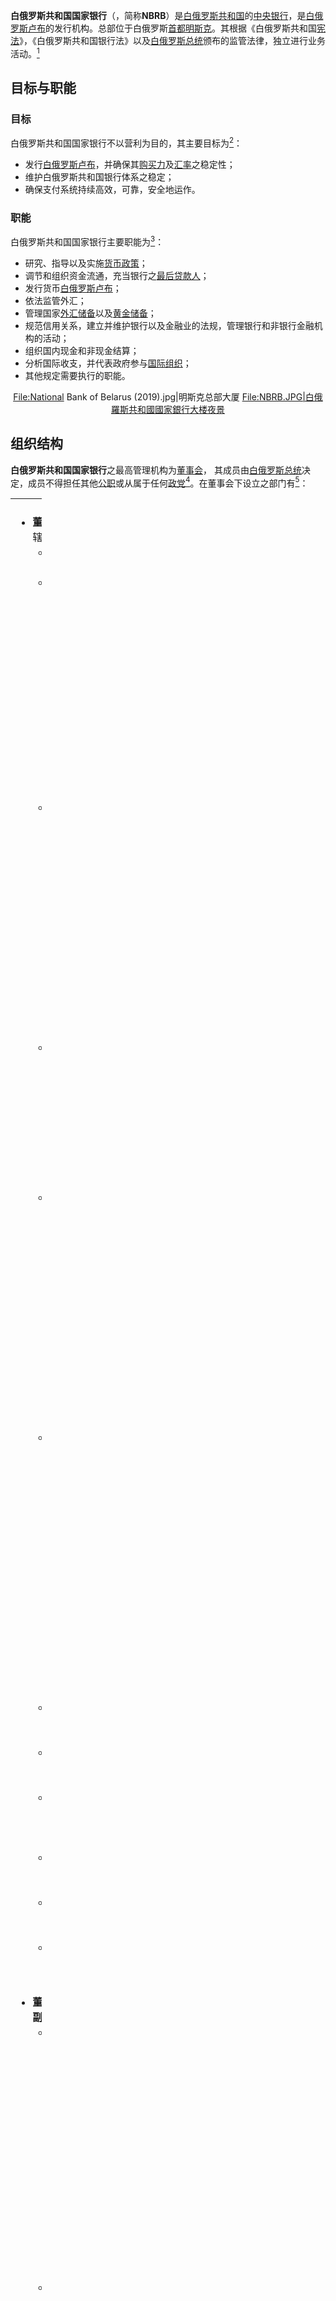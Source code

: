 {{coord|53.9001|N|27.5589|E|source:wikidata|display=title}}

{{Infobox Central bank
| bank_name      = 白俄罗斯共和国国家银行
| bank_name_in_local = {{lang-be|НАЦЫЯНАЛЬНЫ БАНК РЭСПУБЛІКІ БЕЛАРУСЬ}}<br>{{lang-ru|Национальный банк Республики Беларусь}}
| image_1        = Logo_of_the_NATIONAL_BANK_OF_THE_REPUBLIC_OF_BELARUS.png
| image_title_1  = '''白俄罗斯共和国国家银行标志'''
| image_width_1  = 150px
| headquarters   = {{BLR}} [[明斯克|明斯克]]<ref>{{Cite web|url=http://www.nbrb.by/engl/today/general.asp|title=Postal address of NATIONAL BANK OF THE REPUBLIC OF BELARUS|accessdate=2014-12-03|author=|last=|first=|authorlink=|coauthors=|date=|year=|month=|format=|work=|publisher='''''NBRB'''''|pages=|language=en|doi=|archiveurl=https://web.archive.org/web/20141109121114/http://www.nbrb.by/engl/today/general.asp|archivedate=2014-11-09|quote=Postal address: 20, Nezavisimosty Ave., 220008 Minsk, Belarus|deadurl=yes}}</ref>
| coordinates    = {{coord|53.9001|N|27.5589|E|region:BY}}
| established    = 1992年<ref>{{cite web|url=http://cistranfinance.com/national-bank-of-belarus-launches-financial-literacy-campaign/ |title=National Bank of Belarus launches financial literacy campaign |last1=Waits |first1=Douglas |publisher='''''Cistran Finance''''' |date=2013-10-08 |accessdate=2014-12-05 |language=en |deadurl=yes |archiveurl=https://web.archive.org/web/20131029185036/http://cistranfinance.com/national-bank-of-belarus-launches-financial-literacy-campaign/ |archivedate=2013-10-29 }}</ref>
| president      = 娜杰日达·叶尔玛科娃<ref>{{Cite web|url=http://www.nbrb.by/engl/today/Board/biography.asp?id=1 |title=Board of the National Bank of the Republic of Belarus |accessdate=2014-07-05 |author= |last= |first= |authorlink= |coauthors= |date= |year= |month= |format= |work= |publisher='''''NBRB''''' |pages= |language=en |doi= |archiveurl=https://web.archive.org/web/20130224021237/http://nbrb.by/engl/today/Board/biography.asp?id=1 |archivedate=2013-02-24 |quote=Employment of Pavel U. Kalaur:since 2014,Chairperson of the Board, National Bank of the Republic of Belarus |deadurl=yes }}</ref><br>(Pavel U. Kalaur)<br>（2011年7月任职）
| leader_title   = 董事会主席 
| bank_of        = {{BLR}}
| currency       = [[白俄罗斯卢布|白俄罗斯卢布]]
| currency_iso   = BYR
| reserves       = 45.13亿[[美元|美元]]<ref name="chubei">{{Cite web |url = https://www.cia.gov/library/publications/the-world-factbook/rankorder/2188rank.html |accessdate = 2014-11-22 |title = RESERVES OF FOREIGN EXCHANGE AND GOLD |author =  |date =  |publisher = '''''[[The_World_Factbook|The World Factbook]]''''' |language = en |archiveurl = https://web.archive.org/web/20181226005640/https://www.cia.gov/library/publications/the-world-factbook/rankorder/2188rank.html |archivedate = 2018-12-26 |quote =  |dead-url = no }}</ref><br>（截至2013年12月31日）
| borrowing_rate = 
| deposit_rate   =
| website        = [http://www.nbrb.by/ www.nbrb.by]
| preceded       = 
| succeeded      =
| footnotes      =[[法定资本|法定资本]]：2500亿[[白俄罗斯卢布|白俄罗斯卢布]]<ref name="nianbao2013">{{Cite web |url=http://www.nbrb.by/engl/publications/report/report2013e.pdf |title=《REPORT of the National Bank of the Republic of Belarus for 2013》 |accessdate=2014-12-03 |author= |last= |first= |authorlink= |coauthors= |date=2014-05-16 |year= |month= |format=pdf |work= |publisher='''''NBRB''''' |pages= |language=en |doi= |archiveurl=https://web.archive.org/web/20160305071814/http://www.nbrb.by/engl/publications/report/report2013e.pdf |archivedate=2016-03-05 |quote='''P52'''：Capital of the National Bank:The authorized capital of the National Bank was set up in full in the amount of BYR250 billion.，'''P51.1'''：As at January 1, 2014, the assets of the National Bank amounted to BYR103,853 billion .；'''P51.2'''：As at January 1, 2014, the liabilities of the National Bank amounted to BYR134,118 billion. |dead-url=no }}</ref>{{rp|52}}<br>[[资产|资产总额]]：103.853万亿[[白俄罗斯卢布|白俄罗斯卢布]]<ref name="nianbao2013"></ref>{{rp|51.1}}{{noteTag|name=kij|截至2014年1月1日}}<br>[[负债|负债总额]]：134.118万亿[[白俄罗斯卢布|白俄罗斯卢布]]<ref name="nianbao2013"></ref>{{rp|51.2}}{{noteTag|name=kij}}
}}

'''白俄罗斯共和国国家银行'''（{{lang-en|'''N'''ATIONAL '''B'''ANK OF THE '''R'''EPUBLIC OF '''B'''ELARUS}}，简称'''NBRB'''）是[[白俄罗斯共和国|白俄罗斯共和国]]的[[中央银行|中央银行]]，是[[白俄罗斯卢布|白俄罗斯卢布]]的发行机构。总部位于白俄罗斯[[首都|首都]][[明斯克|明斯克]]。其根据《白俄罗斯共和国[[宪法|宪法]]》，《白俄罗斯共和国银行法》以及[[白俄罗斯总统|白俄罗斯总统]]颁布的监管法律，独立进行业务活动。<ref>{{Cite web|url=http://www.nbrb.by/engl/today/general.asp|title=General information of NATIONAL BANK OF THE REPUBLIC OF BELARUS|accessdate=2014-12-03|author=|last=|first=|authorlink=|coauthors=|date=|year=|month=|format=|work=|publisher='''''NBRB'''''|pages=|language=en|doi=|archiveurl=https://web.archive.org/web/20141109121114/http://www.nbrb.by/engl/today/general.asp|archivedate=2014-11-09|quote=The National Bank of the Republic of Belarus (hereinafter referred to as the "National Bank") is the central bank and a government agency of the Republic of Belarus operating exclusively in the interests of the Republic of Belarus. In performing its activities, the National Bank shall be guided by the Constitution of the Republic of Belarus , the Banking Code of the Republic of Belarus , laws of the Republic of Belarus, regulatory legal acts of the President of the Republic of Belarus, and the Statute of the National Bank of the Republic of Belarus pdf and shall be independent in its activities.|deadurl=yes}}</ref>

== 目标与职能 ==

=== 目标 ===

白俄罗斯共和国国家银行不以营利为目的，其主要目标为<ref>{{Cite web
 |url=http://www.nbrb.by/engl/today/general.asp 
 |title=The main objectives of the National Bank shall be as follows 
 |accessdate=2014-07-05 
 |author= 
 |last= 
 |first= 
 |authorlink= 
 |coauthors= 
 |date= 
 |year= 
 |month= 
 |trans_title= 
 |format= 
 |work= 
 |publisher='''NBRB''' 
 |pages= 
 |language=en 
 |doi= 
 |archiveurl=https://web.archive.org/web/20140627194019/http://nbrb.by/engl/today/general.asp 
 |archivedate=2014-06-27 
 |quote=Gaining profit shall not be the main objective of the National Bank. The main objectives of the National Bank shall be as follows:protecting the Belarusian ruble and ensuring its stability, including its purchasing power and the rate of exchange relative to foreign currencies;maintaining the stability of the banking system of the Republic of Belarus; and ensuring efficient, reliable, and secure functioning of the payment system. 
 |deadurl=yes 
}}</ref>：
*发行[[白俄罗斯卢布|白俄罗斯卢布]]，并确保其[[购买力|购买力]]及[[汇率|汇率]]之稳定性； 
*维护白俄罗斯共和国银行体系之稳定；
*确保支付系统持续高效，可靠，安全地运作。

=== 职能 ===

白俄罗斯共和国国家银行主要职能为<ref>{{Cite web
 |url=http://www.nbrb.by/engl/today/general.asp 
 |title=Functions of the National Bank 
 |accessdate=2014-07-05 
 |author= 
 |last= 
 |first= 
 |authorlink= 
 |coauthors= 
 |date= 
 |year= 
 |month= 
 |trans_title= 
 |format= 
 |work= 
 |publisher='''NBRB''' 
 |pages= 
 |language=en 
 |doi= 
 |archiveurl=https://web.archive.org/web/20140627194019/http://nbrb.by/engl/today/general.asp 
 |archivedate=2014-06-27 
 |quote= 
 |deadurl=yes 
}}</ref>：
*研究、指导以及实施[[货币政策|货币政策]]；
*调节和组织资金流通，充当银行之[[最后贷款人|最后贷款人]]；
*发行货币[[白俄罗斯卢布|白俄罗斯卢布]]；
*依法监管外汇；
*管理国家[[外汇储备|外汇储备]]以及[[黄金储备|黄金储备]]；
*规范信用关系，建立并维护银行以及金融业的法规，管理银行和非银行金融机构的活动；
*组织国内现金和非现金结算；
*分析国际收支，并代表政府参与[[国际组织|国际组织]]；
*其他规定需要执行的职能。
<center><gallery>
File:National Bank of Belarus (2019).jpg|明斯克总部大厦
File:NBRB.JPG|白俄羅斯共和國國家銀行大楼夜景
</gallery></center>

== 组织结构 ==

'''白俄罗斯共和国国家银行'''之最高管理机构为[[董事会|董事会]]， 其成员由[[白俄罗斯总统|白俄罗斯总统]]决定，成员不得担任其他[[公职|公职]]或从属于任何[[政党|政党]]<ref>{{Cite web
 |url=http://www.nbrb.by/engl/today/general.asp 
 |title=Board of the National Bank 
 |accessdate=2014-07-05 
 |author= 
 |last= 
 |first= 
 |authorlink= 
 |coauthors= 
 |date= 
 |year= 
 |month= 
 |trans_title= 
 |format= 
 |work= 
 |publisher='''NBRB''' 
 |pages= 
 |language=en 
 |doi= 
 |archiveurl=https://web.archive.org/web/20140627194019/http://nbrb.by/engl/today/general.asp 
 |archivedate=2014-06-27 
 |quote=The management body of the National Bank shall be the Board of the National Bank, The membership of the Board of the National Bank shall be decided by the President of the Republic of Belarus，The members of the Board of the National Bank are not allowed to hold other public positions unless otherwise stipulated in the Constitution of the Republic of Belarus and other legislative acts of the Republic of Belarus, as well as belong to political parties. 
 |deadurl=yes 
}}</ref>。在董事会下设立之部门有<ref>{{Cite web
 |url=http://www.nbrb.by/engl/today/structure.asp 
 |title=Structure of the National Bank of the Republic of Belarus 
 |accessdate=2014-07-02 
 |author= 
 |last= 
 |first= 
 |authorlink= 
 |coauthors= 
 |date=1 July 2014 
 |year= 
 |month= 
 |trans_title= 
 |format= 
 |work= 
 |publisher='''NBRB''' 
 |pages= 
 |language=en 
 |doi= 
 |archiveurl=https://web.archive.org/web/20140627154927/http://nbrb.by/engl/today/structure.asp 
 |archivedate=2014-06-27 
 |quote= 
 |deadurl=yes 
}}</ref>：

{| border="0" cellpadding="5" width="100%"
|----- valign="top"
| width="50%" | || width="50%" | 
|-----
| valign="top" |

*'''董事会主席'''辖：
**顾问组（{{lang-en|Advisory Group}}）
**[[内部审计|内部审计局]]（{{lang-en|Internal Audit Directorate}}）
***综合审计部（{{lang-en|Comprehensive Audit Department}}）
***信息审计司（{{lang-en|Informational Audit Division }}）
***[[风险管理|风险管理司]]（{{lang-en|Risk Management Division}}）
**人事局（{{lang-en|Personnel Directorate}}）
***[[人事管理|人事管理部]]（{{lang-en|Personnel Management Department}}）
***劳工组织与奖励部（{{lang-en|Labour Organization and Stimulation Department}}）
***人员培训与发展部（{{lang-en|Personnel Training and Development Department}}）
**金融与经济局（{{lang-en|Financial and Economic Directorate}}）
***金融与规划部（{{lang-en|Financial and Budget Department }}）
***经济部（{{lang-en|Economic Department}}）
**国家银行秘书处（{{lang-en|Secretariat of the National Bank}}）
***控制和组织工作部（{{lang-en|Control and Organisational Work Department}}）
***文档支持部（{{lang-en|Documentary Support Department}}）
***协议与编务司（{{lang-en|Protocol and Editorial Division}}）
**信息与公关部（{{lang-en|Information and Public Relations Department}}）
***公关与[[大众传媒|大众传媒]]司（{{lang-en|Public Relations and the Mass Media Division}}）
***历史与信息司（{{lang-en|History and Information Division}}）
***参考文献与信息资源司（{{lang-en|Reference and Information Resources Division}}）
**[[国家机密|国家机密保护司]]（{{lang-en|State Secrets Protection Division}}）
**[[布列斯特州|布列斯特州]]主管部（{{lang-en|Brest Region Main Department}}）
**[[维捷布斯克州|维捷布斯克州]]主管部（{{lang-en|Vitebsk Region Main Department}}）
**[[戈梅利州|戈梅利州]]主管部（{{lang-en|Gomel Region Main Department}}）
**[[格罗德诺州|格罗德诺州]]主管部（{{lang-en|Grodno Region Main Department}}）
**[[莫吉廖夫州|莫吉廖夫州]]主管部（{{lang-en|Mogilev Region Main Department}}）

*'''董事会常务副主席'''辖：
**外汇法规与控制局（{{lang-en|Foreign Exchange Regulation and Control Directorate}}）
***[[外汇|外汇控制部]]（{{lang-en|Foreign Exchange Control Department}}）
***外汇法规部（{{lang-en|Foreign Exchange Regulation Department}}）
***对外经济活动监测部（{{lang-en|Foreign Economic Activities Monitoring Department}}）
**[[货币市场|货币市场运行局]]（{{lang-en|Monetary Operations Directorate}}）
***[[货币政策|货币政策执行部]]（{{lang-en|Monetary Policy Implementation Department }}）
***证券业务操作部（{{lang-en|Securities Operations Department}}）
***储藏所（{{lang-en|Depositary}}）
***[[股票市场|股票市场部]]（{{lang-en|Stock Market Department}}）
**国际业务局（{{lang-en|International Operations Directorate}}）
***[[贵金属|贵金属]]和[[宝石|宝石]]业务部（{{lang-en|Precious Metals and Stones Operations Department}}）
***银行代理，黄金与外汇贵重物品业务分析部（{{lang-en|Correspondent Relations and Gold and Foreign Exchange Valuables Operations Analysis Department}}）
***外汇贵重物品业务管控部（{{lang-en|Foreign Exchange Valuables Operations Control Department}}）
***外汇业务部（{{lang-en|Foreign Exchange Operations Department}}）
**支付系统局（{{lang-en|Payment System Directorate}}）
***支付系统组织与发展部（{{lang-en|Payment Systems Organization and Development Department}}）
***银行同业清算部（{{lang-en|Interbank Settlements Department}}）
***支付系统监督部（{{lang-en|Payment System Oversight Department}}）
**[[法律|法律局]]（{{lang-en|Legal Directorate}}）
***银行活动法规执行部（{{lang-en|Legal Provisioning of Banking Activity Department}}）
***法规起草与监管法规检查部（{{lang-en|Legal Acts Drafting and Regulatory Legal Acts Examination Department}}）

*'''董事会副主席'''辖：
**单一结算与[[信息空间|信息空间]]局（{{lang-en|Single Settlement and Information Space Directorate}}）
***单一结算与信息空间发展部（{{lang-en|Single Settlement and Information Space Development Department}}）
***结算系统业务部（{{lang-en|Settlement System Operation Department}}）
***结算系统技术性基础设施司（{{lang-en|Settlement System Technical Infrastructure Division}}）
**[[信息技术|信息技术局]]（{{lang-en|Information Technologies Directorate}}）
***信息技术发展局（{{lang-en|Information Technologies Development Department}}）
***信息系统支持部（{{lang-en|Information Systems Support Department}}）
***组织单位信息技术部（{{lang-en|Information Technologies of the Organizational Units Department}}）
***信息与支付系统[[基础设施|基础设施]]部（{{lang-en|Information And Payment Systems Infrastructure Department}}）
***信息系统发展部（{{lang-en|Information Systems Development Department}}）
**信贷登记部（{{lang-en|Credit Registry Department}}）
**非银行业务监管部（{{lang-en|Non-bank Operations Regulation Department}}）
***[[小额信贷|小额信贷活动法规司]]（{{lang-en|Microfinance Activities Regulation Division}}）
***[[租赁|租赁活动法规司]]（{{lang-en|Leasing Activities Regulation Division}}）
***金融知识司（{{lang-en|Financial Literacy Division}}）
**银行支付卡和[[电子货币|电子货币]]发展部（{{lang-en|Bank Payment Cards and Electronic Money Development Department}}）
**结算中心（{{lang-en|Settlement Center}}）

| valign=top|

*'''董事会副主席'''辖：
**货币政策与经济分析局（{{lang-en|Monetary Policy and Economic Analysis Directorate}}）
***[[货币政策|货币政策部]]（{{lang-en|Monetary Policy Department}}）
***经济分析部（{{lang-en|Economic Analysis Department }}）
***预报部（{{lang-en|Forecasting Department}}）
***研究部（{{lang-en|Research Department}}）
**国际收支和银行业统计局（{{lang-en|Balance of Payments and Banking Statistics Directorate}}）
***[[国际收支|国际收支部]]（{{lang-en|Balance of Payments Department}}）
***银行业统计部（{{lang-en|Banking Statistics Department}}）
***统计信息汇总部（{{lang-en|Aggregated Statistical Information Department}}）
**对外经济活动局（{{lang-en|Foreign Economic Activities Directorate }}）
***国际金融与经济关系部（{{lang-en|International Financial and Economic Relations Department}}）
***合作一体化部（{{lang-en|Integration Cooperation Department}}）
***礼宾司（{{lang-en|Protocol Division}}）

*'''董事会副主席'''辖：
**银行业监管局（{{lang-en|Banking Supervision Directorate}}）
***[[审慎监管|审慎监管方法部]]（{{lang-en|Prudential Supervision Methodology Department}}）
***宏观审慎监管部（{{lang-en|Macroprudential Supervision Department}}）
***系统性银行场外监管部（{{lang-en|Systemic Banks Off-site Supervision Department}}）
***非系统性银行场外监管部（{{lang-en|Non-systemic Banks Off-site Supervision Department }}）
***检查部（{{lang-en|Inspection Department}}）
****[[信用风险|银行信用风险评估司]]（{{lang-en|Banks Credit Risk Evaluation Division}}）
****{{link-en|资产质量|Asset quality|银行资产质量检验司}}（{{lang-en|Banks Asset Quality Examination Division}}）
****[[财务风险|银行财务风险评估司]]（{{lang-en|Banks Financial Risks Evaluation Division }}）
****资本，非财务风险及银行管理评估司（{{lang-en|Capital, Non-financial Risks, and Bank Management Evaluation Division}}）
***注册及牌照事务司（{{lang-en|Registration and Licensing Division }}）
**银行业务监管局（{{lang-en|Banking Operations Regulation Directorate}}）
***非现金结算法规部（{{lang-en|Non-cash Settlement Regulation Department}}）
***信贷和存款业务方法部（{{lang-en|Credit and Deposit Operations Methodology Department}}）
***信贷和存款业务分析部（{{lang-en|Credit and Deposit Operations Analysis Department}}）
***信贷项目分析部（{{lang-en|Credit Projects Analysis Department}}）
**意识形态与社会发展部（{{lang-en|Ideology and Social Development Department}}）
**培训中心（{{lang-en|Training Center}}）

*'''董事会副主席'''辖：
**行政总局（{{lang-en|Administration Directorate}}）
***材料与技术供应部（{{lang-en|Material and Technical Provision Department}}）
***公用网运维部（{{lang-en|Utilities Nets Operation and Maintenance Department}}）
****中央存储库工程系统操作和服务司（{{lang-en|Central Vault Engineering Systems Operation and Service Division}}）
***机构内部支援部（{{lang-en|In-house Support Department}}）
***建筑保养部（{{lang-en|Construction and Maintenance Department}}）
***汽车支持部（{{lang-en|Automotive Support Department}}）
***财产处理部（{{lang-en|Property Disposal Department}}）
***公共餐饮部（{{lang-en|Public Catering Department}}）
**现金流通局（{{lang-en|Cash Circulation Directorate}}）
***现金业务组织部（{{lang-en|Cash Operations Organization Department}}）
***货币流通法规部（{{lang-en|Money Circulation Regulation Department}}）
***发行业务及贵重物品运输法规部（{{lang-en|Issue Operations and Valuables Transportation Regulation Department}}）
**中央储藏部（{{lang-en|Central Vault Department}}）
***现金管理部（{{lang-en|Cash Management Department}}）
***贵金属及宝石管理部（{{lang-en|Precious Metals and Precious Stones Management Department}}）
***[[现金|现金服务部]]（{{lang-en|Cash Services Department}}）
***贵重物品运输部（{{lang-en|Valuables Transportation Department}}）
***控制部（{{lang-en|Control Department}}）
***组织工作及内部控制部（{{lang-en|Organizational Work and Internal Control Department}}）
***银行系统司（{{lang-en|Banking Systems Division}}）
**安全与信息保护部（{{lang-en|Security and Information Protection Department}}）
**劳工保护司（{{lang-en|Labour Protection Division}}）

*'''首席会计师'''辖：
**会计与报告局（{{lang-en|Accounting and Reporting Directorate}}）
***会计与报告组织及方法部（{{lang-en|Accounting and Reporting Organization and Methodology Department}}）
***合并会计与财务报告部（{{lang-en|Consolidated Accounting and Financial Reporting Department}}）
***银行业务核算部（{{lang-en|Bank Operations Accounting Department}}）
***国际业务核算部（{{lang-en|International Operations Accounting Department}}）
***银行间业务核算部（{{lang-en|Intrabank Operations Accounting Department}}）
***银行业核算方法部（{{lang-en|Banking Accounting Methodology Department}}）

|}

== 参见 ==
{{Commons category|National Bank of the Republic of Belarus|白俄罗斯共和国国家银行}}
*[[白俄罗斯卢布|白俄罗斯卢布]]
*[[白俄罗斯经济|白俄罗斯经济]]
*[[欧洲经济|欧洲经济]]

== 外部链接 ==
*白俄罗斯共和国国家银行的[http://www.nbrb.by/engl/publications/report/ 历年年报] {{Wayback|url=http://www.nbrb.by/engl/publications/report/ |date=20210120191907 }}；
*在[https://web.archive.org/web/20170705050712/http://by.mofcom.gov.cn/ 中华人民共和国驻白俄罗斯共和国大使馆经济商务参赞处官网]上的[https://web.archive.org/web/20170705050712/http://by.mofcom.gov.cn/ 主页]；

==注释==
{{NoteFoot}}
==参考资料==

{{Reflist|2}}

{{Central banks|state = collapsed}}
[[Category:白俄罗斯银行|Category:白俄罗斯银行]]
[[Category:白俄罗斯经济|Category:白俄罗斯经济]]
[[Category:中央银行|B]]
[[Category:明斯克|Category:明斯克]]